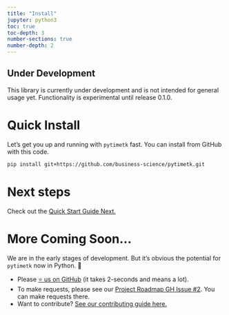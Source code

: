 ```yaml
---
title: "Install"
jupyter: python3
toc: true
toc-depth: 3
number-sections: true
number-depth: 2
---
```


::: {.callout-warning collapse="false"}
## Under Development

This library is currently under development and is not intended for general usage yet. Functionality is experimental until release 0.1.0. 
:::

# Quick Install

Let's get you up and running with `pytimetk` fast. You can install from GitHub with this code. 

```bash
pip install git+https://github.com/business-science/pytimetk.git
```

# Next steps

Check out the [Quick Start Guide Next.](/getting-started/02_quick_start.html)

# More Coming Soon...

We are in the early stages of development. But it's obvious the potential for `pytimetk` now in Python. 🐍

- Please [⭐ us on GitHub](https://github.com/business-science/pytimetk) (it takes 2-seconds and means a lot). 
- To make requests, please see our [Project Roadmap GH Issue #2](https://github.com/business-science/pytimetk/issues/2). You can make requests there. 
- Want to contribute? [See our contributing guide here.](/contributing.html) 
